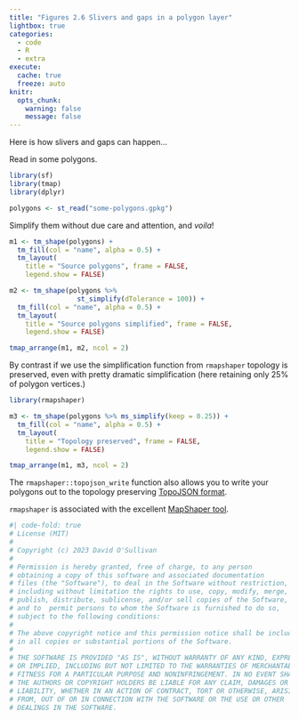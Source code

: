 ```yaml
---
title: "Figures 2.6 Slivers and gaps in a polygon layer"
lightbox: true
categories: 
  - code
  - R
  - extra
execute: 
  cache: true
  freeze: auto
knitr:
  opts_chunk: 
    warning: false
    message: false
---
```


Here is how slivers and gaps can happen...

Read in some polygons.

```r
library(sf)
library(tmap)
library(dplyr)

polygons <- st_read("some-polygons.gpkg")
```

Simplify them without due care and attention, and _voila_! 

```r
m1 <- tm_shape(polygons) +
  tm_fill(col = "name", alpha = 0.5) +
  tm_layout(
    title = "Source polygons", frame = FALSE,
    legend.show = FALSE)

m2 <- tm_shape(polygons %>% 
                 st_simplify(dTolerance = 100)) +
  tm_fill(col = "name", alpha = 0.5) +
  tm_layout(
    title = "Source polygons simplified", frame = FALSE,
    legend.show = FALSE)

tmap_arrange(m1, m2, ncol = 2)
```

By contrast if we use the simplification function from `rmapshaper` topology is preserved, even with pretty dramatic simplification (here retaining only 25% of polygon vertices.)

```r
library(rmapshaper)

m3 <- tm_shape(polygons %>% ms_simplify(keep = 0.25)) +
  tm_fill(col = "name", alpha = 0.5) +
  tm_layout(
    title = "Topology preserved", frame = FALSE,
    legend.show = FALSE)

tmap_arrange(m1, m3, ncol = 2)
```

The `rmapshaper::topojson_write` function also allows you to write your polygons out to the topology preserving [TopoJSON format](https://github.com/topojson/topojson).

`rmapshaper` is associated with the excellent [MapShaper tool](http://www.mapshaper.org/).

```r
#| code-fold: true
# License (MIT)
#
# Copyright (c) 2023 David O'Sullivan
#
# Permission is hereby granted, free of charge, to any person
# obtaining a copy of this software and associated documentation
# files (the "Software"), to deal in the Software without restriction,
# including without limitation the rights to use, copy, modify, merge,
# publish, distribute, sublicense, and/or sell copies of the Software,
# and to  permit persons to whom the Software is furnished to do so,
# subject to the following conditions:
#
# The above copyright notice and this permission notice shall be included
# in all copies or substantial portions of the Software.
#
# THE SOFTWARE IS PROVIDED "AS IS", WITHOUT WARRANTY OF ANY KIND, EXPRESS
# OR IMPLIED, INCLUDING BUT NOT LIMITED TO THE WARRANTIES OF MERCHANTABILITY,
# FITNESS FOR A PARTICULAR PURPOSE AND NONINFRINGEMENT. IN NO EVENT SHALL
# THE AUTHORS OR COPYRIGHT HOLDERS BE LIABLE FOR ANY CLAIM, DAMAGES OR OTHER
# LIABILITY, WHETHER IN AN ACTION OF CONTRACT, TORT OR OTHERWISE, ARISING
# FROM, OUT OF OR IN CONNECTION WITH THE SOFTWARE OR THE USE OR OTHER
# DEALINGS IN THE SOFTWARE.
```

